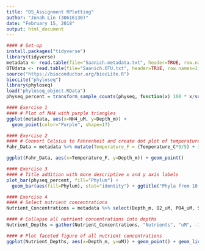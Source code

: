 ```yaml
---
title: "DS_Assignment RPlotting"
author: "Jonah Lin (30616130)"
date: "February 15, 2018"
output: html_document
---
```


```r
#### # Set-up
install.packages("tidyverse")
library(tidyverse) 
metadata <- read.table(file="Saanich.metadata.txt", header=TRUE, row.names=1, sep="\t", na.strings=c("NAN", "NA", "."))
OTUdata <- read.table(file="Saanich.OTU.txt", header=TRUE, row.names=1, sep="\t", na.strings=c("NAN", "NA", "."))
source("https://bioconductor.org/biocLite.R")  
biocLite("phyloseq")  
library(phyloseq)  
load("phyloseq_object.RData")
physeq_percent = transform_sample_counts(physeq, function(x) 100 * x/sum(x))

#### Exercise 1
#### # Plot of NH4 with purple triangles
ggplot(metadata, aes(x=NH4_uM, y=Depth_m)) +
  geom_point(color="Purple", shape=17)

#### Exercise 2
#### # Convert Celsius to Fahrenheit and create dot plot of temperature in Fahrenheit against depth
Fahr_Data = metadata %>% mutate(Temperature_F = (Temperature_C*9/5) + 32) %>% select(Temperature_F, Depth_m)

ggplot(Fahr_Data, aes(x=Temperature_F, y=Depth_m)) + geom_point()

#### Exercise 3
#### # Title addition with more descriptive x and y axis labels
plot_bar(physeq_percent, fill="Phylum") + 
  geom_bar(aes(fill=Phylum), stat="identity") + ggtitle("Phyla from 10 to 200 m in Saanich Inlet") + xlab("Sample Depth") + ylab("Percent Relative Abundance")

#### Exercise 4
#### # Select nutrient concentrations
Nutrient_Concentrations = metadata %>% select(Depth_m, O2_uM, PO4_uM, SiO2_uM, NO3_uM, NH4_uM, NO2_uM)

#### # Collapse all nutrient concentrations into depths
Nutrient_Depths = gather(Nutrient_Concentrations, "Nutrients", "uM", -1)

#### # Plot faceted figure of all nutrient concentrations
ggplot(Nutrient_Depths, aes(x=Depth_m, y=uM)) + geom_point() + geom_line() + facet_wrap(~Nutrients, scales="free_y")

```